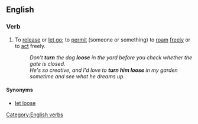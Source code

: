 ==English==

===Verb===
{{en-verb|inf=[[to]] [[turn]] [[loose]]|turns loose|turning loose|turned loose}}

#{{transitive|idiom}} To [[release]] or [[let go]]; to [[permit]] (someone or something) to [[roam]] [[freely]] or to [[act]] freely.
#:''Don't '''turn''' the dog '''loose''' in the yard before you check whether the gate is closed.''
#:''He's so creative, and I'd love to '''turn him loose''' in my garden sometime and see what he dreams up.''

====Synonyms====
* [[let loose]]

[[Category:English verbs]]